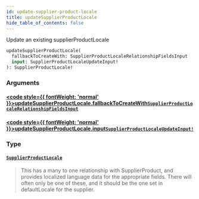 ```yaml
---
id: update-supplier-product-locale
title: updateSupplierProductLocale
hide_table_of_contents: false
---
```








Update an existing supplierProductLocale

```graphql
updateSupplierProductLocale(
  fallbackToCreateWith: SupplierProductLocaleRelationshipFieldsInput
  input: SupplierProductLocaleUpdateInput!
): SupplierProductLocale!
```


### Arguments

#### [<code style={{ fontWeight: 'normal' }}>updateSupplierProductLocale.<b>fallbackToCreateWith</b></code>](#)<Bullet />[`SupplierProductLocaleRelationshipFieldsInput`](/supply/api/graphql-admin/reference/inputs/supplier-product-locale-relationship-fields-input) <Badge class="secondary" text="input"/>
> 
> 

#### [<code style={{ fontWeight: 'normal' }}>updateSupplierProductLocale.<b>input</b></code>](#)<Bullet />[`SupplierProductLocaleUpdateInput!`](/supply/api/graphql-admin/reference/inputs/supplier-product-locale-update-input) <Badge class="secondary" text="non-null"/> <Badge class="secondary" text="input"/>
> 
> 

### Type

#### [`SupplierProductLocale`](/supply/api/graphql-admin/reference/objects/supplier-product-locale) <Badge class="secondary" text="object"/>
> This has a many to one relationship with SupplierProduct, and provides localized language data for the appropriate fields.
There will often only be one of these, and it should be the one set in defaultLocale for the supplier.
> 





